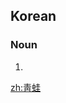 {{also|青蛙}}
==Korean==
{{ko-hanjatab}}

===Noun===
{{ko-noun|hj|hangeul=청와}}

# {{hanja form of|청와|frog}}

[[zh:靑蛙]]